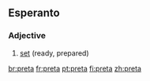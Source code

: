==Esperanto==

===Adjective===
{{infl|eo|adjective}}

# [[set]] (ready, prepared)

{{tbot entry|Esperanto|set|2007|November}}

[[br:preta]]
[[fr:preta]]
[[pt:preta]]
[[fi:preta]]
[[zh:preta]]